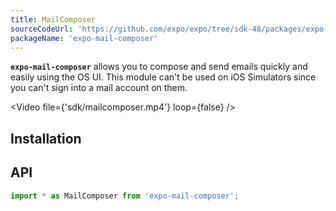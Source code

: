 ```yaml
---
title: MailComposer
sourceCodeUrl: 'https://github.com/expo/expo/tree/sdk-48/packages/expo-mail-composer'
packageName: 'expo-mail-composer'
---
```



**`expo-mail-composer`** allows you to compose and send emails quickly and easily using the OS UI. This module can't be used on iOS Simulators since you can't sign into a mail account on them.

<Video file={'sdk/mailcomposer.mp4'} loop={false} />

<PlatformsSection android emulator ios web />

## Installation

<APIInstallSection />

## API

```js
import * as MailComposer from 'expo-mail-composer';
```

<APISection packageName="expo-mail-composer" apiName="MailComposer" />
